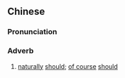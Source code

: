 {{also|自当}}
==Chinese==
{{zh-forms|s=自当}}

===Pronunciation===
{{zh-pron
|m=zìdāng
|mn=chū-tong
|cat=adv
}}

===Adverb===
{{zh-adv}}

# {{lb|zh|literary}} [[naturally]] [[should]]; [[of course]] [[should]]